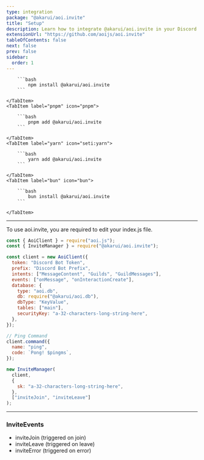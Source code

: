 ```yaml
---
type: integration
package: "@akarui/aoi.invite"
title: "Setup"
description: Learn how to integrate @akarui/aoi.invite in your Discord Bot.
extensionUrl: "https://github.com/aoijs/aoi.invite"
tableOfContents: false
next: false
prev: false
sidebar:
  order: 1
---
```



<Tabs>
    <TabItem label="npm" icon="seti:npm">

        ```bash
            npm install @akarui/aoi.invite
        ```

    </TabItem>
    <TabItem label="pnpm" icon="pnpm">

        ```bash
            pnpm add @akarui/aoi.invite
        ```

    </TabItem>
    <TabItem label="yarn" icon="seti:yarn">

        ```bash
            yarn add @akarui/aoi.invite
        ```

    </TabItem>
    <TabItem label="bun" icon="bun">

        ```bash
            bun install @akarui/aoi.invite
        ```

    </TabItem>
</Tabs>

---

To use aoi.invite, you are required to edit your index.js file.

```javascript
const { AoiClient } = require("aoi.js");
const { InviteManager } = require("@akarui/aoi.invite");

const client = new AoiClient({
  token: "Discord Bot Token",
  prefix: "Discord Bot Prefix",
  intents: ["MessageContent", "Guilds", "GuildMessages"],
  events: ["onMessage", "onInteractionCreate"],
  database: {
    type: "aoi.db",
    db: require("@akarui/aoi.db"),
    dbType: "KeyValue",
    tables: ["main"],
    securityKey: "a-32-characters-long-string-here",
  },
});

// Ping Command
client.command({
  name: "ping",
  code: `Pong! $pingms`,
});

new InviteManager(
  client,
  {
    sk: "a-32-characters-long-string-here",
  },
  ["inviteJoin", "inviteLeave"]
);
```

---

### InviteEvents

- inviteJoin (triggered on join)
- inviteLeave (triggered on leave)
- inviteError (triggered on error)